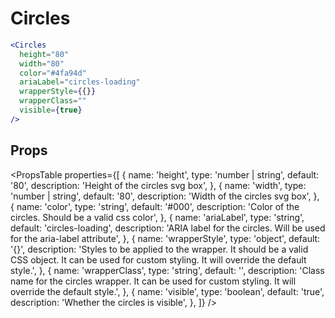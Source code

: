 ---
---

# Circles

```jsx live
<Circles
  height="80"
  width="80"
  color="#4fa94d"
  ariaLabel="circles-loading"
  wrapperStyle={{}}
  wrapperClass=""
  visible={true}
/>
```

## Props

<PropsTable
  properties={[
     {
      name: 'height',
      type: 'number | string',
      default: '80',
      description: 'Height of the circles svg box',
    },
    {
      name: 'width',
      type: 'number | string',
      default: '80',
      description: 'Width of the circles svg box',
    },
    {
      name: 'color',
      type: 'string',
      default: '#000',
      description: 'Color of the circles. Should be a valid css color',
    },
    {
      name: 'ariaLabel',
      type: 'string',
      default: 'circles-loading',
      description: 'ARIA label for the circles. Will be used for the aria-label attribute',
    },
    {
      name: 'wrapperStyle',
      type: 'object',
      default: '{}',
      description: 'Styles to be applied to the wrapper. It should be a valid CSS object. It can be used for custom styling. It will override the default style.',
    },
    {
      name: 'wrapperClass',
      type: 'string',
      default: '',
      description: 'Class name for the circles wrapper. It can be used for custom styling. It will override the default style.',
    },
    {
      name: 'visible',
      type: 'boolean',
      default: 'true',
      description: 'Whether the circles is visible',
    },
  ]}
/>

